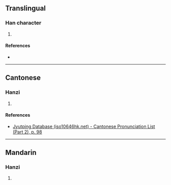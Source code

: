 {{character info/new}}
==Translingual==

===Han character===
{{Han char|rn=46|rad=山|as=03|sn=6|four=|canj=UM|ids=⿰山工}}

# {{defn|Han|sort=山03}}

====References====
* {{Han ref|kx=0307.140|dkj=07887|hdz=10761.010|uh=5C78|ud=23672}}

----

==Cantonese==

===Hanzi===
{{yue-hanzi|jyut=[[lung4]]|y=lung4}}

# {{defn|lang=yue|sort=山03}}

====References====
* [http://www.iso10646hk.net/jp/document/download.jsp Jyutping Database (iso10646hk.net) - Cantonese Pronunciation List (Part 2), p. 98]

----

==Mandarin==

===Hanzi===
{{cmn-hanzi|pin=[[lóng]] ([[long2]])|wg=lung<sup>2</sup>}}

# {{defn|lang=cmn|sort=山03}}
